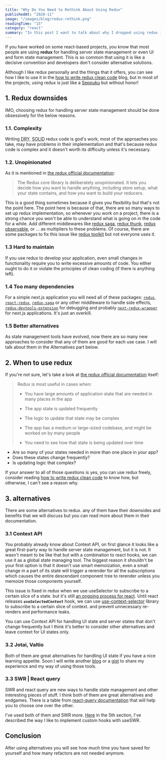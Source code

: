 ```yaml
---
title: "Why Do You Need to Rethink About Using Redux"
publishedAt: "2020-11"
image: "/images/blog/redux-rethink.png"
readingTime: "15"
category: "react"
summary: "In this post I want to talk about why I dropped using redux in most of my projects and what did I do instead."
---
```


If you have worked on some react-based projects, you know that most people are using **redux** for handling server state management or even UI and form state management.
This is so common that using it is like a decisive convention and developers don't consider alternative solutions.

Although I like redux personally and the things that it offers, you can see how I like to use it in the [how to write redux clean code](/blog/redux-clean-code) blog, but in most of the projects, using redux is just like a [Seppuku](https://en.wikipedia.org/wiki/Seppuku) but without honor!

## 1. Redux downsides

IMO, choosing redux for handling server state management should be done obsessively for the below reasons.

### 1.1. Complexity

Writing <abbr title="Don't repeat yourself">DRY</abbr>, <abbr title="single responsibility principle, open-closed principle, Liskov substitution principle, interface segregation principle and dependency inversion principle">SOLID</abbr> redux code is god's work, most of the approaches you take, may have problems in their implementation and that's because redux code is complex and it doesn't worth its difficulty unless it's necessary.

### 1.2. Unopinionated

As it is mentioned in [the redux official documentation](https://redux.js.org/redux-toolkit/overview#purpose):

> The Redux core library is deliberately unopinionated. It lets you decide how you want to handle anything, including store setup, what your state contains, and how you want to build your reducers.

This is a good thing sometimes because it gives you flexibility but that's not the point here. The point here is because of that, there are so many ways to set up redux implementation, so whenever you work on a project, there is a strong chance you won't be able to understand what is going on in the code for a while.
Add different middlewares like [redux saga](https://redux-saga.js.org/), [redux thunk](https://github.com/reduxjs/redux-thunk), [redux observable](https://redux-observable.js.org/), or ... as multipliers to these problems.
Of course, there are some packages to fix this issue like [redux toolkit](https://www.npmjs.com/package/@reduxjs/toolkit) but not everyone uses it.

### 1.3 Hard to maintain

If you use redux to develop your application, even small changes in functionality require you to write excessive amounts of code. You either ought to do it or violate the principles of clean coding (if there is anything left).

### 1.4 Too many dependencies

For a simple next.js application you will need all of these packages:
[`redux`](https://redux.js.org/), [`react-redux`](https://react-redux.js.org/), [`redux-saga`](https://redux-saga.js.org/) or any other middleware to handle side effects, [`redux-devtools-extension`](https://www.npmjs.com/package/@redux-devtools/extension) for debugging and probably [`next-redux-wrapper`](https://github.com/kirill-konshin/next-redux-wrapper) for next.js applications. It's just an overkill.

### 1.5 Better alternatives

As state management tools have evolved, now there are so many new approaches to consider that any of them are good for each use case. I will talk about them in the Alternatives part below.

## 2. When to use redux

If you're not sure, let's take a look at [the redux official documentation](https://redux.js.org/faq/general#when-should-i-use-redux) itself:

> Redux is most useful in cases when:
>
> - You have large amounts of application state that are needed in many places in the app
>
> - The app state is updated frequently
>
> - The logic to update that state may be complex
>
> - The app has a medium or large-sized codebase, and might be worked on by many people
>
> - You need to see how that state is being updated over time

- Are so many of your states needed in more than one place in your app?
- Does these states change frequently?
- Is updating logic that complex?

If your answer to all of those questions is yes, you can use redux freely, consider reading [how to write redux clean code](/blog/redux-clean-code) to know how, but otherwise, I can't see a reason why.

## 3. alternatives

There are some alternatives to redux. any of them have their downsides and benefits that we will discuss but you can read more about them in their documentation.

### 3.1 Context API

You probably already know about Context API, on first glance it looks like a great first-party way to handle server state management, but it is not. It wasn't meant to be like that but with a combination to react hooks, we can use it as a global state managing tool.
The biggest reason it shouldn't be your first option is that it doesn't use smart memoization, even a small change in a part of its state will trigger a rerender for all the subscriptions which causes the entire descendant component tree to rerender unless you memoize those components yourself.

This issue is fixed in redux when we use useSelector to subscribe to a certain slice of a state. but it's still [an ongoing process for react](https://github.com/reactjs/rfcs/pull/119). Until react releases **_`useSelectedContext`_** hook, we can use [use-context-selector](https://www.npmjs.com/package/use-context-selector) library to subscribe to a certain slice of context. and prevent unnecessary re-renders and performance leaks.

You can use Context API for handling UI state and server states that don't change frequently but I think it's better to consider other alternatives and leave context for UI states only.

### 3.2 Jotai, Valtio

Both of them are great alternatives for handling UI state if you have a nice learning appetite. Soon I will write another [blog](/blog) or a [gist](/gists) to share my experience and my way of using those tools.

### 3.3 SWR | React query

SWR and react query are new ways to handle state management and other interesting pieces of stuff.
I think both of them are great alternatives and endgames.
There is a table from [react-query documentation](https://react-query.tanstack.com/comparison) that will help you to choose one over the other.

I've used both of them and SWR more.
[Here](/blog/data-fetching-pattern-preference) in the 5th section, I've described the way I like to implement custom hooks with useSWR.

## Conclusion

After using alternatives you will see how much time you have saved for yourself and how many refactors are not needed anymore.
